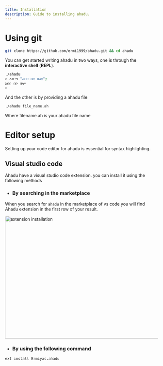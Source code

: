 ```yaml
---
title: Installation
description: Guide to installing ahadu.
---
```


# Using git

```bash
git clone https://github.com/ermi1999/ahadu.git && cd ahadu
```

You can get started writing ahadu in two ways, one is through the **interactive shell** (**REPL**).

```bash
./ahadu
> አውጣ "አበበ በሶ በላ።";
አበበ በሶ በላ።
>
```

And the other is by providing a ahadu file

```bash
./ahadu file_name.ah
```
Where filename.ah is your ahadu file name

# Editor setup

Setting up your code editor for ahadu is essential for syntax highlighting.

## Visual studio code

Ahadu have a visual studio code extension. you can install it using the following methods

- ### By searching in the marketplace

When you search for `ahadu` in the marketplace of vs code you will find Ahadu extension in the first row of your result.

<Image
src="/images/extension_install.png"
alt="extension installation"
width="718"
height="404"
/>

- ### By using the following command

```bash
ext install Ermiyas.ahadu
```
